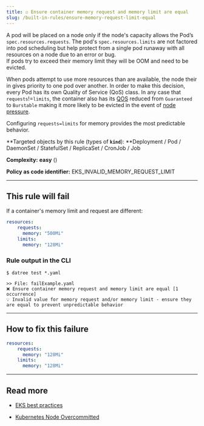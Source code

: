 ```yaml
---
title: ☑️ Ensure container memory request and memory limit are equal
slug: /built-in-rules/ensure-memory-request-limit-equal
---
```



A pod will be placed on a node only if the node's capacity allows the Pod’s `spec.resources.requests`. The pod's `spec.resources.limits` are not factored into pod scheduling but help protect from a single pod runaway with all resources on a node due to an error or bug.  
If pods try to exceed their memory limit they will be OOM and need to be evicted. 

When pods attempt to use more resources than are available, the node their in gives priority to one pod over another. In order to make this decision, every Pod has its own Quality of Service (QoS) class. In any case that `requests`!=`limits`, the container also has its [QOS](https://kubernetes.io/docs/tasks/configure-pod-container/quality-service-pod/#qos-classes) reduced from `Guaranteed` to `Burstable` making it more likely to be evicted in the event of [node pressure](https://kubernetes.io/docs/concepts/scheduling-eviction/node-pressure-eviction/).

Configuring `requests=limits` for memory provides the most predictable behavior. 

**Targeted objects by this rule (types of **`kind`**): **Deployment / Pod / DaemonSet / StatefulSet / ReplicaSet / CronJob / Job

**Complexity:** **easy** (<Complexity/>)

**Policy as code identifier:** EKS_INVALID_MEMORY_REQUEST_LIMIT

---

## This rule will fail

If a container's memory limit and request are different:

```yaml
resources:
	requests:
	  memory: "500Mi"
	limits:
	  memory: "128Mi"
```

### Rule output in the CLI

```terminal
$ datree test *.yaml

>> File: failExample.yaml
❌ Ensure container memory request and memory limit are equal [1 occurrence]
💡 Invalid value for memory request and/or memory limit - ensure they are equal to prevent unpredictable behavior
```

---

## How to fix this failure

```yaml
resources:
	requests:
	  memory: "128Mi"
	limits:
	  memory: "128Mi"
```

---

## Read more

- [EKS best practices](https://aws.github.io/aws-eks-best-practices/reliability/docs/dataplane/#configure-and-size-resource-requestslimits-for-all-workloads)

- [Kubernetes Node Overcommitted](https://medium.com/pareture/kubernetes-node-overcommitted-57ec7c3dfe9e)
